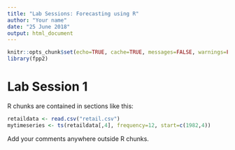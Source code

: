 ```yaml
---
title: "Lab Sessions: Forecasting using R"
author: "Your name"
date: "25 June 2018"
output: html_document
---
```


```r
knitr::opts_chunk$set(echo=TRUE, cache=TRUE, messages=FALSE, warnings=FALSE)
library(fpp2)
```

# Lab Session 1

R chunks are contained in sections like this:

```r
retaildata <- read.csv("retail.csv")
mytimeseries <- ts(retaildata[,4], frequency=12, start=c(1982,4))
```

Add your comments anywhere outside R chunks.
